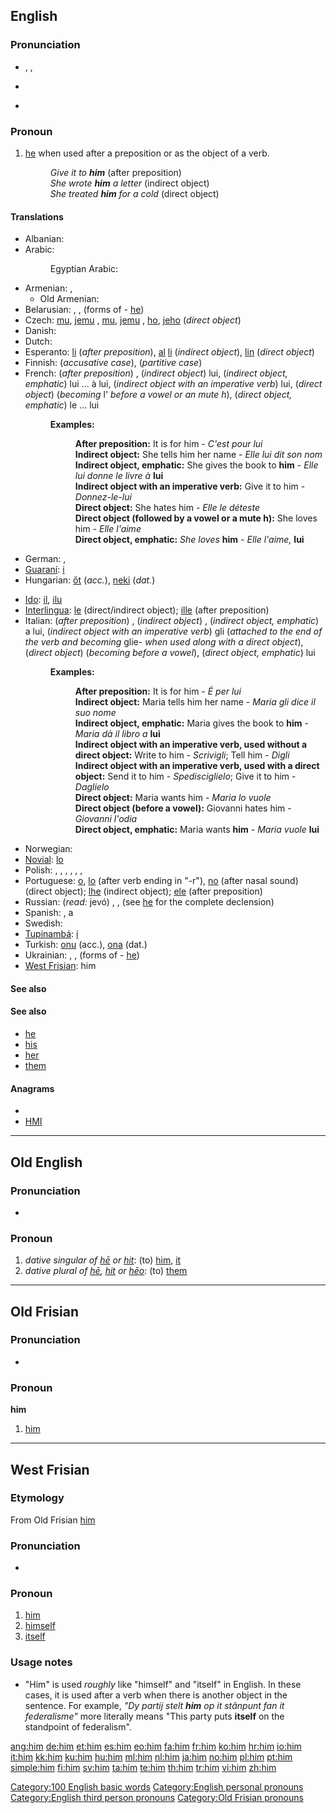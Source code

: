 {{wikipedia}}
{{also|Him|hĩm|hím}}
==English==

{{rank|this|but|all|31|him|she|they|my}}

===Pronunciation===
* {{enPR|hĭm}}, {{IPA|/hɪm/}}, {{SAMPA|/hIm/}}
* {{audio|en-us-him.ogg|Audio (US)}}
*: {{rhymes|ɪm}}
* {{homophones|hymn}}

===Pronoun===
{{en-pron|desc=personal pronoun, objective case}}

# [[he]] when used after a preposition or as the object of a verb.
#: ''Give it to '''him''''' (after preposition)
#: ''She wrote '''him''' a letter'' (indirect object)
#: ''She treated '''him''' for a cold'' (direct object)

====Translations====
{{trans-top|him}}
* Albanian: {{t+|sq|atij|xs=Albanian}}
* Arabic: {{t-|ar|ه|alt=ـه|tr=-hu}}
*: Egyptian Arabic: {{tø|arz|ه|alt=ـه|tr=-u|sc=Arab|xs=Egyptian Arabic}}
* Armenian: {{t-|hy|նրան|tr=nran}}, {{t|hy|իրեն|tr=iren}}
** Old Armenian: {{tø|xcl|նմա|tr=nma|xs=Old Armenian}}
* Belarusian: {{t|be|яго|tr=jahó|sc=Cyrl}} {{qualifier|direct object}},  {{t|be|яму|tr=jamú|sc=Cyrl}} {{qualifier|indirect object}}, (forms of {{t|be|ён|tr=jon|sc=Cyrl}} - [[he]])
* Czech: [[mu]], [[jemu]] {{i|after preposition}}, [[mu]], [[jemu]] {{i|indirect object}}, [[ho]], [[jeho]] (''direct object'')
* Danish: {{t+|da|ham}}
* Dutch: {{t+|nl|hem}}
* Esperanto: [[li]] (''after preposition''), [[al]] [[li]] (''indirect object''), [[li]]n (''direct object'')
* Finnish: {{t+|fi|hänet}} (''accusative case''), {{t+|fi|häntä}} (''partitive case'')
* French: (''after preposition'') {{t+|fr|lui}}, (''indirect object'') lui, (''indirect object, emphatic'') lui ... à lui, (''indirect object with an imperative verb'') lui, (''direct object'') {{t+|fr|le}} (''becoming'' l' ''before a vowel or an mute h''), (''direct object, emphatic'') le ... lui
*: '''Examples:'''
*:: '''After preposition:''' It is for him - ''C'est pour lui''
*:: '''Indirect object:''' She tells him her name - ''Elle lui dit son nom''
*:: '''Indirect object, emphatic:''' She gives the book to '''him''' - ''Elle lui donne le livre à'' '''lui'''
*:: '''Indirect object with an imperative verb:''' Give it to him - ''Donnez-le-lui''
*:: '''Direct object:''' She hates him - ''Elle le déteste''
*:: '''Direct object (followed by a vowel or a mute h):''' She loves him - ''Elle l'aime''
*:: '''Direct object, emphatic:''' ''She loves'' '''him''' - ''Elle l'aime,'' '''lui'''
* German: {{t+|de|ihm}}, {{t+|de|ihn}}
* [[Guaraní]]: [[i]]
* Hungarian: [[őt]] (''acc.''), [[neki]] (''dat.'')
{{trans-mid}}
* [[Ido]]: [[il]], [[ilu]]
* [[Interlingua]]: [[le]] (direct/indirect object); [[ille]] (after preposition)
* Italian: (''after preposition'') {{t+|it|lui}}, (''indirect object'') {{t+|it|gli}}, (''indirect object, emphatic'') a lui, (''indirect object with an imperative verb'') gli (''attached to the end of the verb and becoming'' glie- ''when used along with a direct object''), (''direct object'') {{t+|it|lo}} (''becoming {{t+|it|l'}} before a vowel''), (''direct object, emphatic'') lui
*: '''Examples:'''
*:: '''After preposition:''' It is for him - ''É per lui''
*:: '''Indirect object:''' Maria tells him her name - ''Maria gli dice il suo nome''
*:: '''Indirect object, emphatic:''' Maria gives the book to '''him''' - ''Maria dà il libro a'' '''lui'''
*:: '''Indirect object with an imperative verb, used without a direct object:''' Write to him - ''Scrivigli''; Tell him - ''Digli''
*:: '''Indirect object with an imperative verb, used with a direct object:''' Send it to him - ''Spedisciglielo''; Give it to him - ''Daglielo''
*:: '''Direct object:''' Maria wants him - ''Maria lo vuole''
*:: '''Direct object (before a vowel):''' Giovanni hates him - ''Giovanni l'odia''
*:: '''Direct object, emphatic:''' Maria wants '''him''' - ''Maria vuole'' '''lui'''
* Norwegian: {{t+|no|ham}}
* [[Novial]]: [[lo]]
* Polish: {{t+|pl|jego}}, {{t+|pl|go}}, {{t-|pl|niego}}, {{t-|pl|jemu}}, {{t-|pl|mu}}, {{t-|pl|niemu}}, {{t+|pl|nim}}
* Portuguese: [[o]], [[lo]] (after verb ending in "-r"), [[no]] (after nasal sound) (direct object); [[lhe]] (indirect object); [[ele]] (after preposition)
* Russian: {{t|ru|его|tr=jegó|sc=Cyrl}} (''read:'' jevó) {{qualifier|direct object}}, {{t|ru|ему|tr=jemú|sc=Cyrl}} {{qualifier|indirect object}},  (see {{t|ru|он|tr=on|sc=Cyrl}} [[he]] for the complete declension)
* Spanish: {{t+|es|le}}, a {{t+|es|el}}
* Swedish: {{t+|sv|honom}}
* [[Tupinambá]]: [[i]]
* Turkish: [[onu]] (acc.), [[ona]] (dat.)
* Ukrainian: {{t|uk|його|tr=johó|sc=Cyrl}} {{qualifier|direct object}},  {{t|uk|йому|tr=jomú|sc=Cyrl}} {{qualifier|indirect object}},  (forms of {{t|uk|він|tr=vin|sc=Cyrl}} - [[he]])
* [[West Frisian]]: him
{{trans-bottom}}

====See also====
{{English personal pronouns}}

====See also====
* [[he]]
* [[his]]
* [[her]]
* [[them]]

====Anagrams====
* {{alphagram|him}}
* [[HMI#English|HMI]]

[[Category:100 English basic words]]
[[Category:English personal pronouns]]
[[Category:English third person pronouns]]

----

==Old English==

===Pronunciation===
* {{IPA|/him/|lang=ang}}

===Pronoun===
{{infl|ang|pronoun}}

# ''dative singular of [[he#Old English|hē]] or [[hit#Old English|hit]]'': (to) [[#English|him]], [[it]]
# ''dative plural of [[he#Old English|hē]], [[hit#Old English|hit]] or [[heo|hēo]]'': (to) [[them]]

----

==Old Frisian==

===Pronunciation===
* {{IPA|/hɪm/|lang=ofs}}

===Pronoun===
'''him'''

# [[#English|him]]

[[Category:Old Frisian pronouns]]

----

==West Frisian==

===Etymology===
From Old Frisian [[#Old Frisian|him]]

===Pronunciation===
* {{IPA|/hɪm/|lang=fy}}

===Pronoun===
{{infl|fy|pronoun}}

# [[#English|him]]
# [[himself]]
# [[itself]]

===Usage notes===

* "Him" is used ''roughly'' like "himself" and "itself" in English. In these cases, it is used after a verb when there is another object in the sentence. For example, ''"Dy partij stelt '''him''' op it stânpunt fan it federalisme"'' more literally means "This party puts '''itself''' on the standpoint of federalism".

[[ang:him]]
[[de:him]]
[[et:him]]
[[es:him]]
[[eo:him]]
[[fa:him]]
[[fr:him]]
[[ko:him]]
[[hr:him]]
[[io:him]]
[[it:him]]
[[kk:him]]
[[ku:him]]
[[hu:him]]
[[ml:him]]
[[nl:him]]
[[ja:him]]
[[no:him]]
[[pl:him]]
[[pt:him]]
[[simple:him]]
[[fi:him]]
[[sv:him]]
[[ta:him]]
[[te:him]]
[[th:him]]
[[tr:him]]
[[vi:him]]
[[zh:him]]